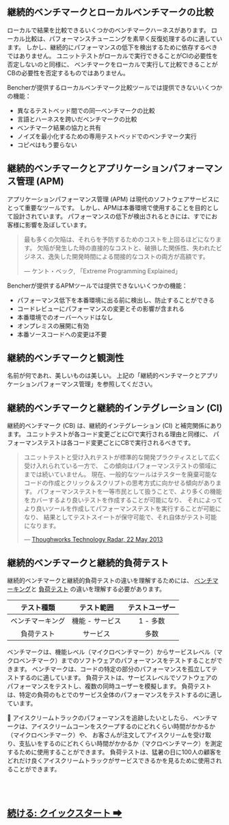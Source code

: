 
<BencherFooter />

## 継続的ベンチマークとローカルベンチマークの比較

ローカルで結果を比較できるいくつかのベンチマークハーネスがあります。
ローカル比較は、パフォーマンスチューニングを素早く反復処理するのに適しています。
しかし、継続的にパフォーマンスの低下を検出するために依存するべきではありません。
ユニットテストがローカルで実行できることがCIの必要性を否定しないのと同様に、
ベンチマークをローカルで実行して比較できることがCBの必要性を否定するものではありません。

Bencherが提供するローカルベンチマーク比較ツールでは提供できないいくつかの機能：
- 異なるテストベッド間での同一ベンチマークの比較
- 言語とハーネスを跨いだベンチマークの比較
- ベンチマーク結果の協力と共有
- ノイズを最小化するための専用テストベッドでのベンチマーク実行
- コピペはもう要らない

## 継続的ベンチマークとアプリケーションパフォーマンス管理 (APM)

アプリケーションパフォーマンス管理 (APM) は現代のソフトウェアサービスにとって重要なツールです。
しかし、APMは本番環境で使用することを目的として設計されています。
パフォーマンスの低下が検出されるときには、すでにお客様に影響を及ぼしています。

> 最も多くの欠陥は、それらを予防するためのコストを上回るほどになります。
> 欠陥が発生した時の直接的なコストと、破損した関係性、失われたビジネス、逸失した開発時間による間接的なコストの両方が高額です。
>
> — ケント・ベック, 「Extreme Programming Explained」

Bencherが提供するAPMツールでは提供できないいくつかの機能：
- パフォーマンス低下を本番環境に出る前に検出し、防止することができる
- コードレビューにパフォーマンスの変更とその影響が含まれる
- 本番環境でのオーバーヘッドはなし
- オンプレミスの展開に有効
- 本番ソースコードへの変更は不要

## 継続的ベンチマークと観測性

名前が何であれ、美しいものは美しい。
上記の「継続的ベンチマークとアプリケーションパフォーマンス管理」を参照してください。

## 継続的ベンチマークと継続的インテグレーション (CI)

継続的ベンチマーク (CB) は、継続的インテグレーション (CI) と補完関係にあります。
ユニットテストが各コード変更ごとにCIで実行される理由と同様に、
パフォーマンステストは各コード変更ごとにCBで実行されるべきです。

> ユニットテストと受け入れテストが標準的な開発プラクティスとして広く受け入れられている一方で、
> この傾向はパフォーマンステストの領域にまでは続いていません。
> 現在、一般的なツールはテスターを廃棄可能なコードの作成とクリック＆スクリプトの思考方式に向かせる傾向があります。
> パフォーマンステストを一等市民として扱うことで、より多くの機能をカバーするより良いテストを作成することが可能になり、
> それによってより良いツールを作成してパフォーマンステストを実行することが可能になり、
> 結果としてテストスイートが保守可能で、それ自体がテスト可能になります。
>
> — [Thoughworks Technology Radar, 22 May 2013](https://www.thoughtworks.com/en-us/radar/techniques/performance-testing-as-a-first-class-citizen)


## 継続的ベンチマークと継続的負荷テスト

継続的ベンチマークと継続的負荷テストの違いを理解するためには、
[ベンチマーキング](https://ja.wikipedia.org/wiki/%E3%83%99%E3%83%B3%E3%83%81%E3%83%9E%E3%83%BC%E3%82%AF)と
[負荷テスト](https://ja.wikipedia.org/wiki/%E8%B2%A0%E8%8D%B7%E3%83%86%E3%82%B9%E3%83%88)
の違いを理解する必要があります。

|    テスト種類    |   テスト範囲    | テストユーザー |
| :--------------: | :-------------: | :------------: |
| ベンチマーキング | 機能 - サービス |    1 - 多数    |
|    負荷テスト    |    サービス     |      多数      |

ベンチマークは、機能レベル（マイクロベンチマーク）からサービスレベル（マクロベンチマーク）までのソフトウェアのパフォーマンスをテストすることができます。
ベンチマークは、コードの特定の部分のパフォーマンスを孤立してテストするのに適しています。
負荷テストは、サービスレベルでソフトウェアのパフォーマンスをテストし、複数の同時ユーザーを模擬します。
負荷テストは、特定の負荷のもとでのサービス全体のパフォーマンスをテストするのに適しています。

🍦 アイスクリームトラックのパフォーマンスを追跡したいとしたら、
ベンチマークは、アイスクリームコーンをスクープするのにどれくらい時間がかかるか（マイクロベンチマーク）や、
お客さんが注文してアイスクリームを受け取り、支払いをするのにどれくらい時間がかかるか（マクロベンチマーク）を測定するために使用することができます。
負荷テストは、猛暑の日に100人の顧客をどれだけ良くアイスクリームトラックがサービスできるかを見るために使用されることができます。

<br/>
<br/>

<h2><a href="/ja/docs/tutorial/quick-start/">続ける: クイックスタート ➡</a></h2>